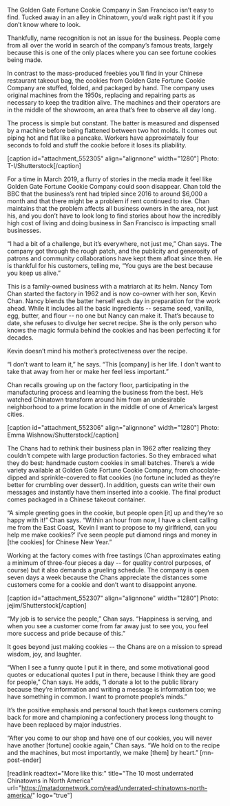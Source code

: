 The Golden Gate Fortune Cookie Company in San Francisco isn’t easy to find. Tucked away in an alley in Chinatown, you’d walk right past it if you don’t know where to look.

Thankfully, name recognition is not an issue for the business. People come from all over the world in search of the company’s famous treats, largely because this is one of the only places where you can see fortune cookies being made.

In contrast to the mass-produced freebies you’ll find in your Chinese restaurant takeout bag, the cookies from Golden Gate Fortune Cookie Company are stuffed, folded, and packaged by hand. The company uses original machines from the 1950s, replacing and repairing parts as necessary to keep the tradition alive. The machines and their operators are in the middle of the showroom, an area that’s free to observe all day long.

The process is simple but constant. The batter is measured and dispensed by a machine before being flattened between two hot molds. It comes out piping hot and flat like a pancake. Workers have approximately four seconds to fold and stuff the cookie before it loses its pliability.

[caption id="attachment_552305" align="alignnone" width="1280"] Photo: T-I/Shutterstock[/caption]

For a time in March 2019, a flurry of stories in the media made it feel like Golden Gate Fortune Cookie Company could soon disappear. Chan told the BBC that the business’s rent had tripled since 2016 to around $6,000 a month and that there might be a problem if rent continued to rise. Chan maintains that the problem affects all business owners in the area, not just his, and you don’t have to look long to find stories about how the incredibly high cost of living and doing business in San Francisco is impacting small businesses.

“I had a bit of a challenge, but it’s everywhere, not just me,” Chan says. The company got through the rough patch, and the publicity and generosity of patrons and community collaborations have kept them afloat since then. He is thankful for his customers, telling me, “You guys are the best because you keep us alive.”

This is a family-owned business with a matriarch at its helm. Nancy Tom Chan started the factory in 1962 and is now co-owner with her son, Kevin Chan. Nancy blends the batter herself each day in preparation for the work ahead. While it includes all the basic ingredients -- sesame seed, vanilla, egg, butter, and flour -- no one but Nancy can make it. That’s because to date, she refuses to divulge her secret recipe. She is the only person who knows the magic formula behind the cookies and has been perfecting it for decades.

Kevin doesn’t mind his mother’s protectiveness over the recipe.

“I don’t want to learn it,” he says. “This [company] is her life. I don’t want to take that away from her or make her feel less important.”

Chan recalls growing up on the factory floor, participating in the manufacturing process and learning the business from the best. He’s watched Chinatown transform around him from an undesirable neighborhood to a prime location in the middle of one of America’s largest cities.

[caption id="attachment_552306" align="alignnone" width="1280"] Photo: Emma Wishnow/Shutterstock[/caption]

The Chans had to rethink their business plan in 1962 after realizing they couldn’t compete with large production factories. So they embraced what they do best: handmade custom cookies in small batches. There’s a wide variety available at Golden Gate Fortune Cookie Company, from chocolate-dipped and sprinkle-covered to flat cookies (no fortune included as they’re better for crumbling over dessert). In addition, guests can write their own messages and instantly have them inserted into a cookie. The final product comes packaged in a Chinese takeout container.

“A simple greeting goes in the cookie, but people open [it] up and they’re so happy with it!” Chan says. “Within an hour from now, I have a client calling me from the East Coast, ‘Kevin I want to propose to my girlfriend, can you help me make cookies?’ I’ve seen people put diamond rings and money in [the cookies] for Chinese New Year.”

Working at the factory comes with free tastings (Chan approximates eating a minimum of three-four pieces a day -- for quality control purposes, of course) but it also demands a grueling schedule. The company is open seven days a week because the Chans appreciate the distances some customers come for a cookie and don’t want to disappoint anyone.

[caption id="attachment_552307" align="alignnone" width="1280"] Photo: jejim/Shutterstock[/caption]

“My job is to service the people,” Chan says. “Happiness is serving, and when you see a customer come from far away just to see you, you feel more success and pride because of this.”

It goes beyond just making cookies -- the Chans are on a mission to spread wisdom, joy, and laughter.

“When I see a funny quote I put it in there, and some motivational good quotes or educational quotes I put in there, because I think they are good for people,” Chan says. He adds, “I donate a lot to the public library because they’re information and writing a message is information too; we have something in common. I want to promote people’s minds.”

It’s the positive emphasis and personal touch that keeps customers coming back for more and championing a confectionery process long thought to have been replaced by major industries.

“After you come to our shop and have one of our cookies, you will never have another [fortune] cookie again,” Chan says. “We hold on to the recipe and the machines, but most importantly, we make [them] by heart.” [mn-post-ender]

[readlink readtext="More like this:" title="The 10 most underrated Chinatowns in North America" url="https://matadornetwork.com/read/underrated-chinatowns-north-america/" logo="true"]